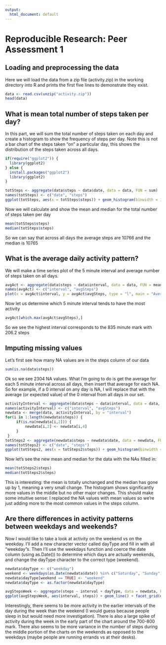```yaml
---
output:
  html_document: default
---
```

# Reproducible Research: Peer Assessment 1


## Loading and preprocessing the data


Here we will load the data from a zip file (activity.zip) in the working directory into R and prints the first five lines to demonstrate they exist.

```r
data <- read.csv(unzip("activity.zip"))
head(data)
```


## What is mean total number of steps taken per day?


In this part, we will sum the total number of steps taken on each day and create a histogram to show the frequency of steps per day. Note this is not a bar chart of the steps taken "on" a particular day, this shows the distribution of the steps taken across all days. 

```r
if(require("ggplot2")) {
  library(ggplot2)
} else {
  install.packages("ggplot2")
  library(ggplot2)
}

totSteps <- aggregate(data$steps ~ data$date, data = data, FUN = sum)
names(totSteps) <- c("date", "steps")
ggplot(totSteps, aes(x = totSteps$steps)) + geom_histogram(binwidth = 1000) + xlab("Total number of steps taken per day") +ggtitle("Total Steps Taken")
```

Now we will calculate and show the mean and median for the total number of steps taken per day

```r
mean(totSteps$steps)
median(totSteps$steps)
```

So we can say that across all days the average steps are 10766 and the median is 10765

## What is the average daily activity pattern?


We will make a time series plot of the 5 minute interval and average number of steps taken on all days. 

```r
avgAct <- aggregate(data$steps ~ data$interval, data = data, FUN = mean)
names(avgAct) <- c("interval", "avgSteps")
plot(x = avgAct$interval, y = avgAct$avgSteps, type = "l", main = "Average Activity at 5 minute Intervals", xlab = "5- min interval", ylab = "Average steps taken (averaged across all days)")
```

Now let us determine which 5 minute interval tends to have the most activity

```r
avgAct[which.max(avgAct$avgSteps),]
```

So we see the highest interval corresponds to the 835 minute mark with 206.2 steps

## Imputing missing values

Let's first see how many NA values are in the steps column of our data

```r
sum(is.na(data$steps))
```

Ok so we see 2304 NA values. What I'm going to do is get the average for each 5 minute interval across all days, then insert that average for each NA. So for example, if a 0 interval on any day is NA, I will replace that with the average (or expected value) of the 0 interval from all days in our set. 

```r
activityInterval <- aggregate(data$steps ~ data$interval, data = data, FUN = mean)
names(activityInterval) <- c("interval", "avgSteps")
newdata <- merge(data, activityInterval, by = "interval")
for(i in 1:length(newdata$steps)) {
     if(is.na(newdata[i,2])) {
         newdata[i,2] <- newdata[i,4]
     }
 }
totSteps2 <- aggregate(newdata$steps ~ newdata$date, data = newdata, FUN = sum)
names(totSteps2) <- c("date", "steps")
ggplot(totSteps2, aes(x = totSteps2$steps)) + geom_histogram(binwidth = 1000) + xlab("Total number of steps taken per day") +ggtitle("Total Steps Taken With NAs")
```

Now let's see the new mean and median for the data with the NAs filled in: 

```r
mean(totSteps2$steps)
median(totSteps2$steps)
```

This is interesting: the mean is totally unchanged and the median has gone up by 1, meaning a very small change. The histogram shows significantly more values in the middle but no other major changes. This should make some intuitive sense: I replaced the NA values with mean values so we're just adding more to the most common values in the steps column. 


## Are there differences in activity patterns between weekdays and weekends?

Now I would like to take a look at activity on the weekend vs on the weekday. I'll add a new character vector called dayType and fill in with all "weekday"s. Then I'll use the weekdays function and coerce the date column (using as.Date()) to determine which days are actually weekends, and change the dayType character to the correct type (weekend).

```r
newdata$dayType <- c("weekday")
weekend <- weekdays(as.Date(newdata$date)) %in% c("Saturday", "Sunday")
newdata$dayType[weekend == TRUE] <- "weekend"
newdata$dayType <- as.factor(newdata$dayType)
```

```r
avgStepsWeek <- aggregate(steps ~ interval + dayType, data = newdata, FUN = mean)
ggplot(avgStepsWeek, aes(interval, steps)) + geom_line() + facet_grid(dayType~.) + xlab("5 min interval") + ylab("Number of steps") + ggtitle("Average steps taken at 5 min intervals on weekdays vs weekends")
```

Interestingly, there seems to be more activity in the earlier intervals of the day during the week than the weekend (I would guess because people sleep in but would need more investigation). There is also a large spike of activity during the week in the early part of the chart around the 700-800 mark. There also seems to be more variance in the number of steps during the middle portion of the charts on the weekends as opposed to the weekdays (maybe people are running errands vs at their desks). 